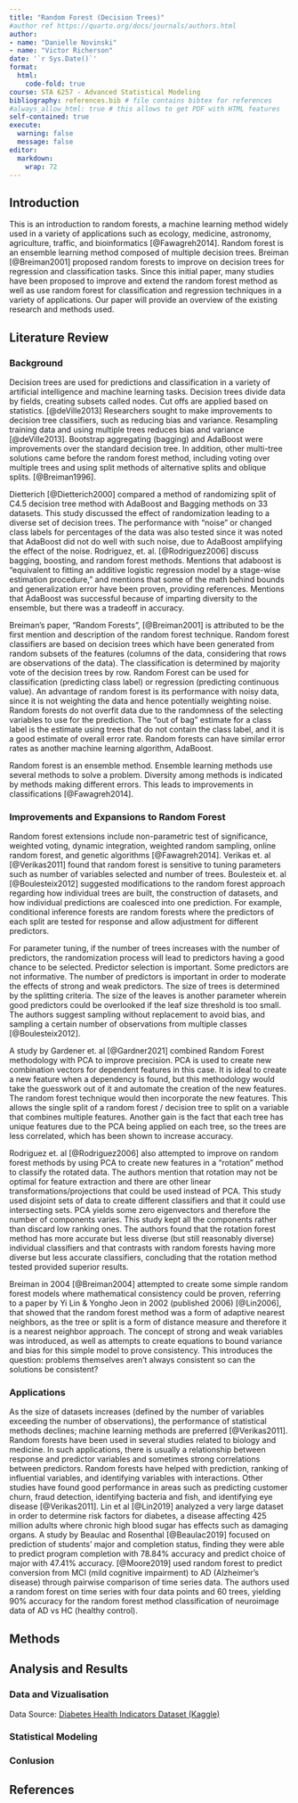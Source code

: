 ```yaml
---
title: "Random Forest (Decision Trees)"
#author ref https://quarto.org/docs/journals/authors.html
author: 
- name: "Danielle Novinski"
- name: "Victor Richerson"
date: '`r Sys.Date()`'
format:
  html:
    code-fold: true
course: STA 6257 - Advanced Statistical Modeling
bibliography: references.bib # file contains bibtex for references
#always_allow_html: true # this allows to get PDF with HTML features
self-contained: true
execute: 
  warning: false
  message: false
editor: 
  markdown: 
    wrap: 72
---
```


## Introduction

This is an introduction to random forests, a machine learning method widely used in a variety of applications such as ecology, medicine, astronomy, agriculture, traffic, and bioinformatics [@Fawagreh2014]. Random forest is an ensemble learning method composed of multiple decision trees. Breiman [@Breiman2001] proposed random forests to improve on decision trees for regression and classification tasks. Since this initial paper, many studies have been proposed to improve and extend the random forest method as well as use random forest for classification and regression techniques in a variety of applications. Our paper will provide an overview of the existing research and methods used.

## Literature Review

### Background

Decision trees are used for predictions and classification in a variety of artificial intelligence and machine learning tasks. Decision trees divide data by fields, creating subsets called nodes. Cut offs are applied based on statistics. [@deVille2013] Researchers sought to make improvements to decision tree classifiers, such as reducing bias and variance. Resampling training data and using multiple trees reduces bias and variance [@deVille2013]. Bootstrap aggregating (bagging) and AdaBoost were improvements over the standard decision tree. In addition, other multi-tree solutions came before the random forest method, including voting over multiple trees and using split methods of alternative splits and oblique splits. [@Breiman1996].

Dietterich [@Dietterich2000] compared a method of randomizing split of C4.5 decision tree method with AdaBoost and Bagging methods on 33 datasets. This study discussed the effect of randomization leading to a diverse set of decision trees. The performance with “noise” or changed class labels for percentages of the data was also tested since it was noted that AdaBoost did not do well with such noise, due to AdaBoost amplifying the effect of the noise. Rodriguez, et. al. [@Rodriguez2006] discuss bagging, boosting, and random forest methods.  Mentions that adaboost is “equivalent to fitting an additive logistic regression model by a stage-wise estimation procedure,” and mentions that some of the math behind bounds and generalization error have been proven, providing references. Mentions that AdaBoost was successful because of imparting diversity to the ensemble, but there was a tradeoff in accuracy.  

Breiman's paper, “Random Forests”, [@Breiman2001] is attributed to be the first mention and description of the random forest technique.  Random forest classifiers are based on decision trees which have been generated from random subsets of the features (columns of the data, considering that rows are observations of the data).  The classification is determined by majority vote of the decision trees by row.  Random Forest can be used for classification (predicting class label) or regression (predicting continuous value).  An advantage of random forest is its performance with noisy data, since it is not weighting the data and hence potentially weighting noise.  Random forests do not overfit data due to the randomness of the selecting variables to use for the prediction.  The “out of bag” estimate for a class label is the estimate using trees that do not contain the class label, and it is a good estimate of overall error rate.  Random forests can have similar error rates as another machine learning algorithm, AdaBoost. 

Random forest is an ensemble method. Ensemble learning methods use several methods to solve a problem. Diversity among methods is indicated by methods making different errors. This leads to improvements in classifications [@Fawagreh2014]. 

### Improvements and Expansions to Random Forest

Random forest extensions include non-parametric test of significance, weighted voting, dynamic integration, weighted random sampling, online random forest, and genetic algorithms [@Fawagreh2014]. Verikas et. al [@Verikas2011] found that random forest is sensitive to tuning parameters such as number of variables selected and number of trees. Boulesteix et. al [@Boulesteix2012] suggested modifications to the random forest approach regarding how individual trees are built, the construction of datasets, and how individual predictions are coalesced into one prediction. For example, conditional inference forests are random forests where the predictors of each split are tested for response and allow adjustment for different predictors. 

For parameter tuning, if the number of trees increases with the number of predictors, the randomization process will lead to predictors having a good chance to be selected. Predictor selection is important. Some predictors are not informative. The number of predictors is important in order to moderate the effects of strong and weak predictors. The size of trees is determined by the splitting criteria. The size of the leaves is another parameter wherein good predictors could be overlooked if the leaf size threshold is too small. The authors suggest sampling without replacement to avoid bias, and sampling a certain number of observations from multiple classes [@Boulesteix2012]. 

A study by Gardener et. al [@Gardner2021] combined Random Forest methodology with PCA to improve precision.  PCA is used to create new combination vectors for dependent features in this case.  It is ideal to create a new feature when a dependency is found, but this methodology would take the guesswork out of it and automate the creation of the new features.  The random forest technique would then incorporate the new features.  This allows the single split of a random forest / decision tree to split on a variable that combines multiple features.  Another gain is the fact that each tree has unique features due to the PCA being applied on each tree, so the trees are less correlated, which has been shown to increase accuracy.

Rodriguez et. al [@Rodriguez2006] also attempted to improve on random forest methods by using PCA to create new features in a “rotation” method to classify the rotated data. The authors mention that rotation may not be optimal for feature extraction and there are other linear transformations/projections that could be used instead of PCA. This study used disjoint sets of data to create different classifiers and that it could use intersecting sets. PCA yields some zero eigenvectors and therefore the number of components varies.  This study kept all the components rather than discard low ranking ones. The authors found that the rotation forest method has more accurate but less diverse (but still reasonably diverse) individual classifiers and that contrasts with random forests having more diverse but less accurate classifiers, concluding that the rotation method tested provided superior results.

Breiman in 2004 [@Breiman2004] attempted to create some simple random forest models where mathematical consistency could be proven, referring to a paper by Yi Lin & Yongho Jeon in 2002 (published 2006) [@Lin2006], that showed that the random forest method was a form of adaptive nearest neighbors, as the tree or split is a form of distance measure and therefore it is a nearest neighbor approach. The concept of strong and weak variables was introduced, as well as attempts to create equations to bound variance and bias for this simple model to prove consistency.  This introduces the question: problems themselves aren’t always consistent so can the solutions be consistent?

### Applications

As the size of datasets increases (defined by the number of variables exceeding the number of observations), the performance of statistical methods declines; machine learning methods are preferred [@Verikas2011]. Random forests have been used in several studies related to biology and medicine. In such applications, there is usually a relationship between response and predictor variables and sometimes strong correlations between predictors. Random forests have helped with prediction, ranking of influential variables, and identifying variables with interactions. Other studies have found good performance in areas such as predicting customer churn, fraud detection, identifying bacteria and fish, and identifying eye disease [@Verikas2011]. Lin et al [@Lin2019] analyzed a very large dataset in order to determine risk factors for diabetes, a disease affecting 425 million adults where chronic high blood sugar has effects such as damaging organs. A study by Beaulac and Rosenthal [@Beaulac2019] focused on prediction of students' major and completion status, finding they were able to predict program completion with 78.84% accuracy and predict choice of major with 47.41% accuracy. [@Moore2019] used random forest to predict conversion from MCI (mild cognitive impairment) to AD (Alzheimer's disease) through pairwise comparison of time series data. The authors used a random forest on time series with four data points and 60 trees, yielding 90% accuracy for the random forest method classification of neuroimage data of AD vs HC (healthy control). 



## Methods

<!--
The common non-parametric regression model is
$Y_i = m(X_i) + \varepsilon_i$, where $Y_i$ can be defined as the sum of
the regression function value $m(x)$ for $X_i$. Here $m(x)$ is unknown
and $\varepsilon_i$ some errors. With the help of this definition, we
can create the estimation for local averaging i.e. $m(x)$ can be
estimated with the product of $Y_i$ average and $X_i$ is near to $x$. In
other words, this means that we are discovering the line through the
data points with the help of surrounding data points. The estimation
formula is printed below [@R-base]:

$$
M_n(x) = \sum_{i=1}^{n} W_n (X_i) Y_i  \tag{1}
$$ $W_n(x)$ is the sum of weights that belongs to all real numbers.
Weights are positive numbers and small if $X_i$ is far from $x$.
-->

## Analysis and Results

### Data and Vizualisation

Data Source: <a href="https://www.kaggle.com/datasets/alexteboul/diabetes-health-indicators-dataset" target="_blank">Diabetes Health Indicators Dataset (Kaggle)</a>

<!--
A study was conducted to determine how...

```r
# loading packages 
library(tidyverse)
library(knitr)
library(ggthemes)
library(ggrepel)
library(dslabs)
```

```r
# Load Data
kable(head(murders))

ggplot1 = murders %>% ggplot(mapping = aes(x=population/10^6, y=total)) 

  ggplot1 + geom_point(aes(col=region), size = 4) +
  geom_text_repel(aes(label=abb)) +
  scale_x_log10() +
  scale_y_log10() +
  geom_smooth(formula = "y~x", method=lm,se = F)+
  xlab("Populations in millions (log10 scale)") + 
  ylab("Total number of murders (log10 scale)") +
  ggtitle("US Gun Murders in 2010") +
  scale_color_discrete(name = "Region")+
      theme_bw()
  

```
-->

### Statistical Modeling

### Conlusion

## References
<!-- references print automatically at bottom of page -->